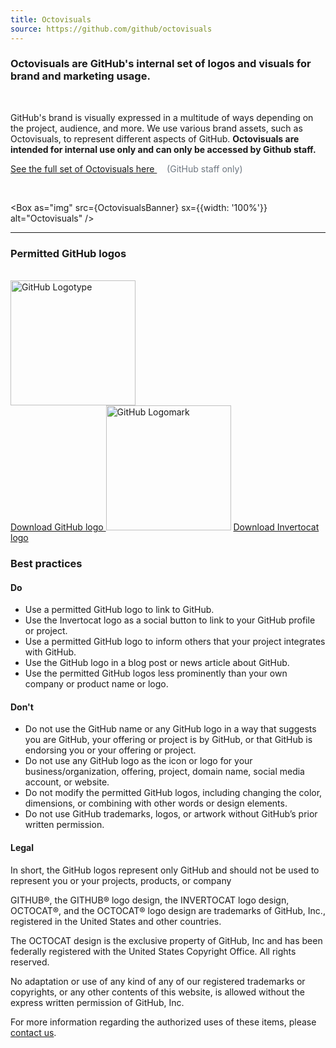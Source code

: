 ```yaml
---
title: Octovisuals
source: https://github.com/github/octovisuals
---
```



### Octovisuals are GitHub's internal set of logos and visuals for brand and marketing usage.

<br />

GitHub's brand is visually expressed in a multitude of ways depending on the project, audience, and more. We use various brand assets, such as Octovisuals, to represent different aspects of GitHub. **Octovisuals are intended for internal use only and can only be accessed by Github staff.**

<p>
  <a href="https://octovisuals.github.com/" target="_blank">
    See the full set of Octovisuals here
  </a>
  &nbsp;
  <LinkExternalIcon size={16} fill="#0969da" />
  &nbsp;&nbsp;<span style="color:#6E7781">(GitHub staff only)</span>
</p>

<br />

<Box as="img" src={OctovisualsBanner} sx={{width: '100%'}} alt="Octovisuals" />

<hr />

### Permitted GitHub logos

<br />

<Box className="octovisual_assets">
  <Box
    sx={{
      margin: '0px 24px 32px 24px',
      border: '1px solid #d0d7de',
      borderTopRightRadius: '3px',
      borderTopLeftRadius: '3px',
      borderBottomRightRadius: '6px',
      borderBottomLeftRadius: '6px',
      display: 'flex',
      justifyContent: 'center',
      alignItems: 'center',
      flexDirection: 'column',
    }}
  >
    <div
      style={{
        height: 200,
        display: 'flex',
        alignItems: 'center',
      }}
    >
      <img
        width="200"
        height="52"
        src="https://github.githubassets.com/images/modules/logos_page/GitHub-Logo.png"
        alt="GitHub Logotype"
        style="height: auto"
      />
    </div>
    <a
      style={{
        borderTop: '1px solid #d0d7de',
        backgroundColor: '#f6f8fa',
        padding: '16px',
        width: '100%',
        textAlign: 'center',
        textDecoration: 'none',
      }}
      href="https://github-media-downloads.s3.amazonaws.com/GitHub-Logos.zip"
    >
      <DownloadIcon size={16} fill="rgb(87,96,106)" /> Download GitHub logo
    </a>
  </Box>
  <Box
    sx={{
      margin: '0px 24px 32px 24px',
      border: '1px solid #d0d7de',
      borderTopRightRadius: '3px',
      borderTopLeftRadius: '3px',
      borderBottomRightRadius: '6px',
      borderBottomLeftRadius: '6px',
      display: 'flex',
      justifyContent: 'center',
      alignItems: 'center',
      flexDirection: 'column',
    }}
  >
    <img
      width="200"
      height="200"
      src="https://github.githubassets.com/images/modules/logos_page/GitHub-Mark.png"
      alt="GitHub Logomark"
      style="height: auto"
    />
    <a
      style={{
        borderTop: '1px solid #d0d7de',
        backgroundColor: '#f6f8fa',
        padding: '16px',
        width: '100%',
        textAlign: 'center',
        textDecoration: 'none',
      }}
      href="https://github.githubassets.com/images/modules/logos_page/github-mark.zip"
    >
      <DownloadIcon size={16} fill="rgb(87,96,106)" /> Download Invertocat logo
    </a>
  </Box>
</Box>

### Best practices

#### Do

- Use a permitted GitHub logo to link to GitHub.
- Use the Invertocat logo as a social button to link to your GitHub profile or project.
- Use a permitted GitHub logo to inform others that your project integrates with GitHub.
- Use the GitHub logo in a blog post or news article about GitHub.
- Use the permitted GitHub logos less prominently than your own company or product name or logo.

#### Don't

- Do not use the GitHub name or any GitHub logo in a way that suggests you are GitHub, your offering or project is by GitHub, or that GitHub is endorsing you or your offering or project.
- Do not use any GitHub logo as the icon or logo for your business/organization, offering, project, domain name, social media account, or website.
- Do not modify the permitted GitHub logos, including changing the color, dimensions, or combining with other words or design elements.
- Do not use GitHub trademarks, logos, or artwork without GitHub’s prior written permission.

#### Legal

In short, the GitHub logos represent only GitHub and should not be used to represent you or your projects, products, or company

GITHUB®, the GITHUB® logo design, the INVERTOCAT logo design, OCTOCAT®, and the OCTOCAT® logo design are trademarks of GitHub, Inc., registered in the United States and other countries.

The OCTOCAT design is the exclusive property of GitHub, Inc and has been federally registered with the United States Copyright Office. All rights reserved.

No adaptation or use of any kind of any of our registered trademarks or copyrights, or any other contents of this website, is allowed without the express written permission of GitHub, Inc.

For more information regarding the authorized uses of these items, please [contact us](https://support.github.com/?tags=dotcom-direct).
